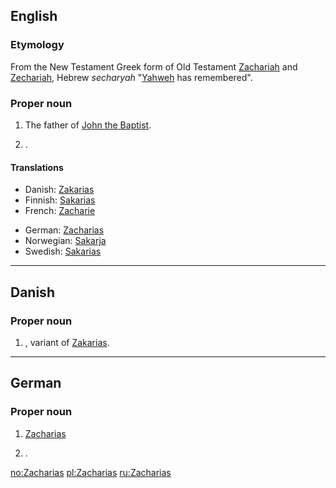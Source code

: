 ==English==

===Etymology===
From the New Testament Greek form of Old Testament [[Zachariah]] and [[Zechariah]], Hebrew ''secharyah'' "[[Yahweh]] has remembered".

===Proper noun===
{{en-proper noun}}

# {{biblical character}} The father of [[John the Baptist]].
# {{given name|male}}.

====Translations====
{{trans-top|father of John the Baptist}}
* Danish: [[Zakarias]]
* Finnish: [[Sakarias]]
* French: [[Zacharie]]
{{trans-mid}}
* German: [[#German|Zacharias]]
* Norwegian: [[Sakarja]]
* Swedish: [[Sakarias]]
{{trans-bottom}}

{{trans-see|male given name|Zachary}}

----

==Danish==

===Proper noun===
{{infl|da|proper noun}}

# {{given name|male|lang=da}}, variant of [[Zakarias]].

----

==German==

===Proper noun===
{{infl|de|proper noun}}

# {{biblical character|lang=de}} [[#English|Zacharias]]
# {{given name|male|lang=de}}.

[[no:Zacharias]]
[[pl:Zacharias]]
[[ru:Zacharias]]